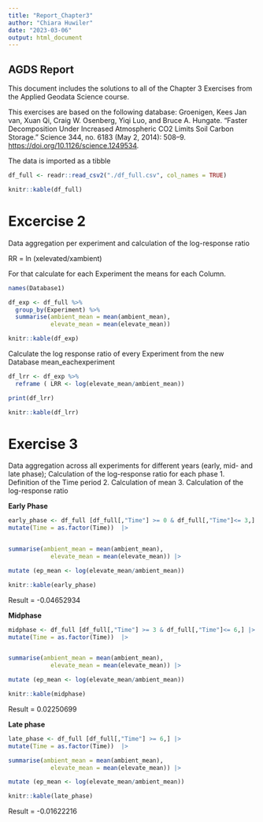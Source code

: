 ---
title: "Report_Chapter3"
author: "Chiara Huwiler"
date: "2023-03-06"
output: html_document
---

## AGDS Report

This document includes the solutions to all of the Chapter 3 Exercises from the Applied Geodata Science course.

This exercises are based on the following database: Groenigen, Kees Jan van, Xuan Qi, Craig W. Osenberg, Yiqi Luo, and Bruce A. Hungate. "Faster Decomposition Under Increased Atmospheric CO2 Limits Soil Carbon Storage." Science 344, no. 6183 (May 2, 2014): 508--9. <https://doi.org/10.1126/science.1249534>.

The data is imported as a tibble

```{r}
df_full <- readr::read_csv2("./df_full.csv", col_names = TRUE)

knitr::kable(df_full)
```

# Excercise 2

Data aggregation per experiment and calculation of the log-response ratio

RR = ln (xelevated/xambient)

For that calculate for each Experiment the means for each Column.

```{r}
names(Database1)

df_exp <- df_full %>%
  group_by(Experiment) %>%
  summarise(ambient_mean = mean(ambient_mean),
            elevate_mean = mean(elevate_mean))

knitr::kable(df_exp)

```

Calculate the log response ratio of every Experiment from the new Database mean_eachexperiment

```{r}
df_lrr <- df_exp %>%
  reframe ( LRR <- log(elevate_mean/ambient_mean))

print(df_lrr)

knitr::kable(df_lrr)
```

# Exercise 3

Data aggregation across all experiments for different years (early, mid- and late phase); Calculation of the log-response ratio for each phase 1. Definition of the Time period 2. Calculation of mean 3. Calculation of the log-response ratio

**Early Phase**

```{r}
early_phase <- df_full [df_full[,"Time"] >= 0 & df_full[,"Time"]<= 3,] |>
mutate(Time = as.factor(Time))  |>


summarise(ambient_mean = mean(ambient_mean),
            elevate_mean = mean(elevate_mean)) |>

mutate (ep_mean <- log(elevate_mean/ambient_mean))

knitr::kable(early_phase)
```

Result = -0.04652934

**Midphase**

```{r}

midphase <- df_full [df_full[,"Time"] >= 3 & df_full[,"Time"]<= 6,] |>
mutate(Time = as.factor(Time))  |>


summarise(ambient_mean = mean(ambient_mean),
            elevate_mean = mean(elevate_mean)) |>

mutate (ep_mean <- log(elevate_mean/ambient_mean))

knitr::kable(midphase)
```

Result = 0.02250699

**Late phase**

```{r}
late_phase <- df_full [df_full[,"Time"] >= 6,] |>
mutate(Time = as.factor(Time))  |>

summarise(ambient_mean = mean(ambient_mean),
            elevate_mean = mean(elevate_mean)) |>

mutate (ep_mean <- log(elevate_mean/ambient_mean))

knitr::kable(late_phase)
```

Result = -0.01622216
